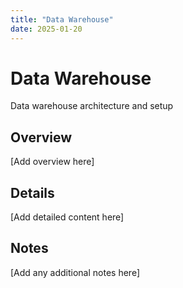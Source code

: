```yaml
---
title: "Data Warehouse"
date: 2025-01-20
---
```


# Data Warehouse

Data warehouse architecture and setup

## Overview

[Add overview here]

## Details

[Add detailed content here]

## Notes

[Add any additional notes here]
